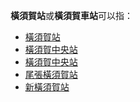 '''橫須賀站'''或'''橫須賀車站'''可以指：
* [[橫須賀站|橫須賀站]]
* [[橫須賀中央站|橫須賀中央站]]
* [[橫須賀中央站|橫須賀中央站]]
* [[尾張橫須賀站|尾張橫須賀站]]
* [[新橫須賀站|新橫須賀站]]

{{disambig|S|CAT=四字車站名消歧義}}